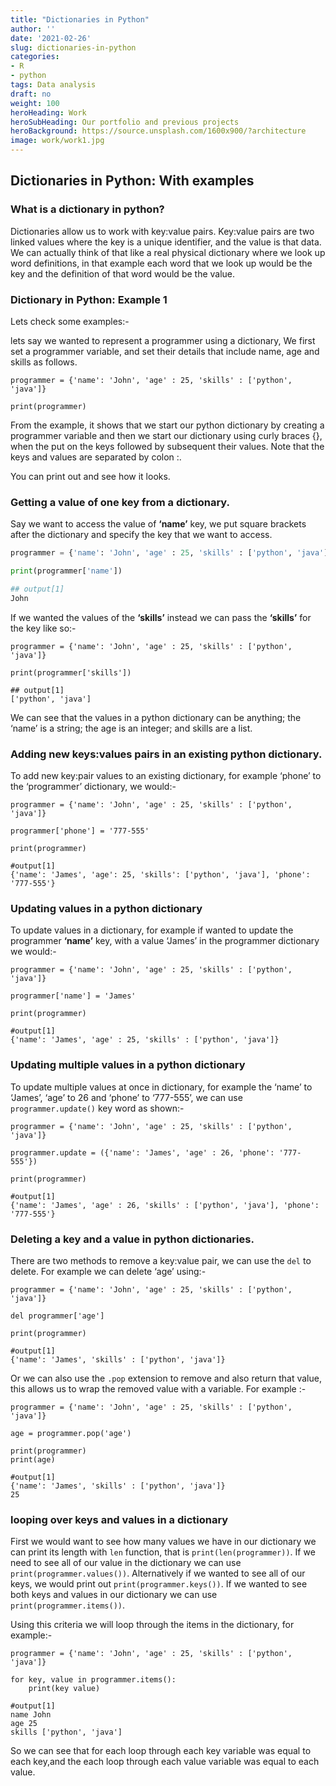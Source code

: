 ```yaml
---
title: "Dictionaries in Python"
author: ''
date: '2021-02-26'
slug: dictionaries-in-python
categories:
- R
- python
tags: Data analysis
draft: no
weight: 100
heroHeading: Work
heroSubHeading: Our portfolio and previous projects
heroBackground: https://source.unsplash.com/1600x900/?architecture
image: work/work1.jpg
---
```


## Dictionaries in Python: With examples

### What is a dictionary in python?

Dictionaries allow us to work with key:value pairs. Key:value pairs are two linked values where the key is a unique identifier, and the value is that data. We can actually think of that like a real physical dictionary where we look up word definitions, in that example each word that we look up would be the key and the definition of that word would be the value.

### Dictionary in Python: Example 1

Lets check some examples:-

lets say we wanted to represent a programmer using a dictionary, We first set a programmer variable, and set their details that include name, age and skills as follows.

```
programmer = {'name': 'John', 'age' : 25, 'skills' : ['python', 'java']}

print(programmer)

```

From the example, it shows that we start our python dictionary by creating a programmer variable and then we start our dictionary using curly braces {}, when the put on the keys followed by subsequent their values. Note that the keys and values are separated by colon :.

You can print out and see how it looks.

### Getting a value of one key from a dictionary.

Say we want to access the value of **'name'** key, we put square brackets after the dictionary and specify the key that we want to access.

```python
programmer = {'name': 'John', 'age' : 25, 'skills' : ['python', 'java']}

print(programmer['name'])

## output[1]
John
```

If we wanted the values of the **'skills'** instead we can pass the **'skills'** for the key like so:-

```
programmer = {'name': 'John', 'age' : 25, 'skills' : ['python', 'java']}

print(programmer['skills'])

## output[1]
['python', 'java']
```

We can see that the values in a python dictionary can be anything; the 'name' is a string; the age is an integer; and skills are a list.

### Adding new keys:values pairs in an existing python dictionary.

To add new key:pair values to an existing dictionary, for example 'phone' to the 'programmer' dictionary, we would:-

```
programmer = {'name': 'John', 'age' : 25, 'skills' : ['python', 'java']}

programmer['phone'] = '777-555'

print(programmer)

#output[1]
{'name': 'James', 'age': 25, 'skills': ['python', 'java'], 'phone': '777-555'}
```


### Updating values in a python dictionary

To update values in a dictionary, for example if wanted to update the programmer **'name'** key, with a value 'James' in the programmer dictionary we would:-

```
programmer = {'name': 'John', 'age' : 25, 'skills' : ['python', 'java']}

programmer['name'] = 'James'

print(programmer)

#output[1]
{'name': 'James', 'age' : 25, 'skills' : ['python', 'java']}
```

### Updating multiple values in a python dictionary

To update multiple values at once in dictionary, for example the 'name' to 'James', 'age' to 26 and 'phone' to '777-555', we can use `programmer.update()` key word as shown:-

```
programmer = {'name': 'John', 'age' : 25, 'skills' : ['python', 'java']}

programmer.update = ({'name': 'James', 'age' : 26, 'phone': '777-555'})

print(programmer)

#output[1]
{'name': 'James', 'age' : 26, 'skills' : ['python', 'java'], 'phone': '777-555'}
```

### Deleting a key and a value in python dictionaries.

There are two methods to remove a key:value pair, we can use the `del` to delete. For example we can delete 'age' using:-

```
programmer = {'name': 'John', 'age' : 25, 'skills' : ['python', 'java']}

del programmer['age'] 

print(programmer)

#output[1]
{'name': 'James', 'skills' : ['python', 'java']}
```
Or we can also use the `.pop` extension to remove and also return that value, this allows us to wrap the removed value with a variable. For example :-

```
programmer = {'name': 'John', 'age' : 25, 'skills' : ['python', 'java']}

age = programmer.pop('age') 

print(programmer)
print(age)

#output[1]
{'name': 'James', 'skills' : ['python', 'java']}
25
```
### looping over keys and values in a dictionary

First we would want to see how many values we have in our dictionary we can print its length with `len` function, that is `print(len(programmer))`. If we need to see all of our value in the dictionary we can use `print(programmer.values())`. Alternatively if we wanted to see all of our keys, we would print out `print(programmer.keys())`. If we wanted to see both keys and values in our dictionary we can use `print(programmer.items())`.

Using this criteria we will loop through the items in the dictionary, for example:-

```
programmer = {'name': 'John', 'age' : 25, 'skills' : ['python', 'java']}

for key, value in programmer.items():
    print(key value)
    
#output[1]
name John
age 25
skills ['python', 'java']
```

So we can see that for each loop through each key variable was equal to each key,and the each loop through each value variable was equal to each value.
